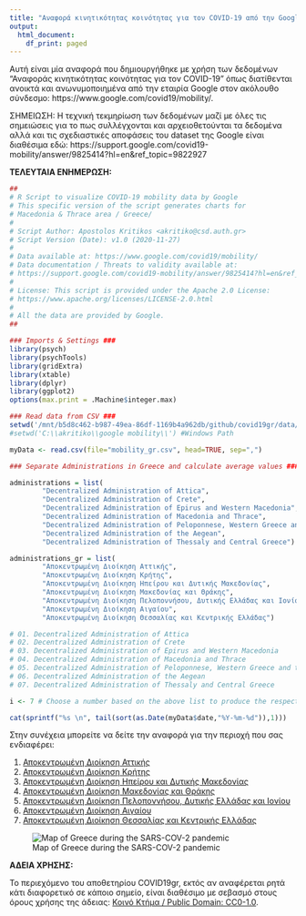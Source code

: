 ```yaml
---
title: "Αναφορά κινητικότητας κοινότητας για τον COVID-19 από την Google."
output:
  html_document:
    df_print: paged
---
```


Αυτή είναι μία αναφορά που δημιουργήθηκε με χρήση των δεδομένων “Αναφοράς κινητικότητας κοινότητας για τον COVID-19” όπως διατίθενται ανοικτά και ανωνυμοποιημένα από την εταιρία Google στον ακόλουθο σύνδεσμο: https://www.google.com/covid19/mobility/.

ΣΗΜΕΙΩΣΗ: Η τεχνική τεκμηρίωση των δεδομένων μαζί με όλες τις σημειώσεις για το πως συλλέγχονται και αρχειοθετούνται τα δεδομένα αλλά και τις σχεδιαστικές αποφάσεις του dataset της Google είναι διαθέσιμα εδώ: https://support.google.com/covid19-mobility/answer/9825414?hl=en&ref_topic=9822927

__ΤΕΛΕΥΤΑΙΑ ΕΝΗΜΕΡΩΣΗ:__

```r
##
# R Script to visualize COVID-19 mobility data by Google
# This specific version of the script generates charts for
# Macedonia & Thrace area / Greece/
#
# Script Author: Apostolos Kritikos <akritiko@csd.auth.gr>
# Script Version (Date): v1.0 (2020-11-27)
#
# Data available at: https://www.google.com/covid19/mobility/
# Data documentation / Threats to validity available at: 
# https://support.google.com/covid19-mobility/answer/9825414?hl=en&ref_topic=9822927
#
# License: This script is provided under the Apache 2.0 License: 
# https://www.apache.org/licenses/LICENSE-2.0.html
#
# All the data are provided by Google. 
##

### Imports & Settings ###
library(psych)       
library(psychTools)
library(gridExtra)
library(xtable)
library(dplyr)
library(ggplot2)
options(max.print = .Machine$integer.max)

### Read data from CSV ###
setwd('/mnt/b5d8c462-b987-49ea-86df-1169b4a962db/github/covid19gr/data/Google Mobility Greece') #Linux Path
#setwd('C:\\akritiko\\google mobility\\') #Windows Path

myData <- read.csv(file="mobility_gr.csv", head=TRUE, sep=",") 

### Separate Administrations in Greece and calculate average values ###

administrations = list(
        "Decentralized Administration of Attica",
        "Decentralized Administration of Crete",
        "Decentralized Administration of Epirus and Western Macedonia",
        "Decentralized Administration of Macedonia and Thrace",
        "Decentralized Administration of Peloponnese, Western Greece and the Ionian",
        "Decentralized Administration of the Aegean",
        "Decentralized Administration of Thessaly and Central Greece")

administrations_gr = list(
        "Αποκεντρωμένη Διοίκηση Αττικής", 
        "Αποκεντρωμένη Διοίκηση Κρήτης", 
        "Αποκεντρωμένη Διοίκηση Ηπείρου και Δυτικής Μακεδονίας",
        "Αποκεντρωμένη Διοίκηση Μακεδονίας και Θράκης",
        "Αποκεντρωμένη Διοίκηση Πελοποννήσου, Δυτικής Ελλάδας και Ιονίου",
        "Αποκεντρωμένη Διοίκηση Αιγαίου",
        "Αποκεντρωμένη Διοίκηση Θεσσαλίας και Κεντρικής Ελλάδας")

# 01. Decentralized Administration of Attica
# 02. Decentralized Administration of Crete
# 03. Decentralized Administration of Epirus and Western Macedonia
# 04. Decentralized Administration of Macedonia and Thrace
# 05. Decentralized Administration of Peloponnese, Western Greece and the Ionian
# 06. Decentralized Administration of the Aegean
# 07. Decentralized Administration of Thessaly and Central Greece

i <- 7 # Choose a number based on the above list to produce the respective report.
```

```r

cat(sprintf("%s \n", tail(sort(as.Date(myData$date,"%Y-%m-%d")),1)))

```

Στην συνέχεια μπορείτε να δείτε την αναφορά για την περιοχή που σας ενδιαφέρει:

1. <a href="attiki.html">Αποκεντρωμένη Διοίκηση Αττικής</a>
1. [Αποκεντρωμένη Διοίκηση Κρήτης](kriti.html)
1. [Αποκεντρωμένη Διοίκηση Ηπείρου και Δυτικής Μακεδονίας](ipirou_dytiki_makedonia.html)
1. [Αποκεντρωμένη Διοίκηση Μακεδονίας και Θράκης](makedonia_thraki.html)
1. [Αποκεντρωμένη Διοίκηση Πελοποννήσου, Δυτικής Ελλάδας και Ιονίου](peloponnisou_dytikis_elladas_ioniou.html)
1. [Αποκεντρωμένη Διοίκηση Αιγαίου](aigaiou.html)
1. [Αποκεντρωμένη Διοίκηση Θεσσαλίας και Κεντρικής Ελλάδας](thessalias_kentrikis_elladas.html)

![Map of Greece during the SARS-COV-2 pandemic](map.png)

**ΑΔΕΙΑ ΧΡΗΣΗΣ:**

Το περιεχόμενο του αποθετηρίου COVID19gr, εκτός αν αναφέρεται ρητά κάτι διαφορετικό σε κάποιο σημείο, είναι διαθέσιμο με σεβασμό στους όρους χρήσης της άδειας: [Κοινό Κτήμα / Public Domain: CC0-1.0](https://github.com/akritiko/covid19gr/blob/master/LICENSE).